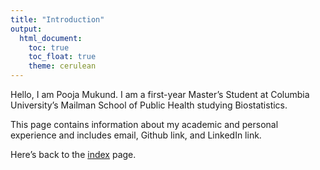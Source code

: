 ```yaml
---
title: "Introduction"
output: 
  html_document:
    toc: true
    toc_float: true
    theme: cerulean
---
```


Hello, I am Pooja Mukund. I am a first-year Master's Student at Columbia University's Mailman School of Public Health studying Biostatistics. 

This page contains information about my academic and personal experience and includes email, Github link, and LinkedIn link.  

Here's back to the [index](index.html) page. 

